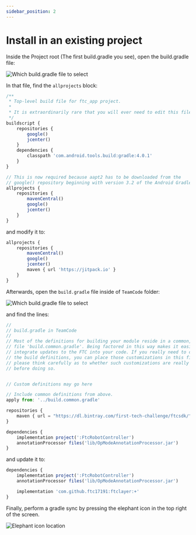 ```yaml
---
sidebar_position: 2
---
```


# Install in an existing project

Inside the Project root (The first build.gradle you see), open the build.gradle file:

![Which build.gradle file to select](https://github.com/ftc17191/FTCLayer/raw/master/Documentation/assets/img/root-build-gradle.png)

In that file, find the `allprojects` block:

```js {18-24}
/**
 * Top-level build file for ftc_app project.
 *
 * It is extraordinarily rare that you will ever need to edit this file.
 */
buildscript {
    repositories {
        google()
        jcenter()
    }
    dependencies {
        classpath 'com.android.tools.build:gradle:4.0.1'
    }
}

// This is now required because aapt2 has to be downloaded from the
// google() repository beginning with version 3.2 of the Android Gradle Plugin
allprojects {
    repositories {
        mavenCentral()
        google()
        jcenter()
    }
}
```

and modify it to:

```js
allprojects {
    repositories {
        mavenCentral()
        google()
        jcenter()
        maven { url 'https://jitpack.io' }
    }
}
```

Afterwards, open the `build.gradle` file inside of `TeamCode` folder:

![Which build.gradle file to select](https://github.com/ftc17191/FTCLayer/raw/master/Documentation/assets/img/teamcode-build-gradle.png)

and find the lines:

```js {21-24}
//
// build.gradle in TeamCode
//
// Most of the definitions for building your module reside in a common, shared
// file 'build.common.gradle'. Being factored in this way makes it easier to
// integrate updates to the FTC into your code. If you really need to customize
// the build definitions, you can place those customizations in this file, but
// please think carefully as to whether such customizations are really necessary
// before doing so.


// Custom definitions may go here

// Include common definitions from above.
apply from: '../build.common.gradle'

repositories {
    maven { url = "https://dl.bintray.com/first-tech-challenge/ftcsdk/" }
}

dependencies {
    implementation project(':FtcRobotController')
    annotationProcessor files('lib/OpModeAnnotationProcessor.jar')
}
```

and update it to:

```js
dependencies {
    implementation project(':FtcRobotController')
    annotationProcessor files('lib/OpModeAnnotationProcessor.jar')

    implementation 'com.github.ftc17191:ftclayer:+'
}
```

Finally, perform a gradle sync by pressing the elephant icon in the top right of the screen.

![Elephant icon location](https://github.com/ftc17191/FTCLayer/raw/master/Documentation/assets/img/gradle-sync.png)